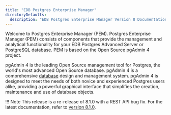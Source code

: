 ```yaml
---
title: "EDB Postgres Enterprise Manager"
directoryDefaults:
  description: "EDB Postgres Enterprise Manager Version 8 Documentation and release notes. PostgreSQL GUI tool for monitoring and performance optimization."
---
```


Welcome to Postgres Enterprise Manager (PEM). Postgres Enterprise Manager (PEM) consists of components that provide the management and analytical functionality for your EDB Postgres Advanced Server or PostgreSQL database. PEM is based on the Open Source pgAdmin 4 project.

pgAdmin 4 is the leading Open Source management tool for Postgres, the world's most advanced Open Source database. pgAdmin 4 is a comprehensive [database](http://www.postgresql.org) design and management system. pgAdmin 4 is designed to meet the needs of both novice and experienced Postgres users alike, providing a powerful graphical interface that simplifies the creation, maintenance and use of database objects.

!!! Note
    This release is a re-release of 8.1.0 with a REST API bug fix. For the latest documentation, refer to [version 8.1.0](../8.1.0).